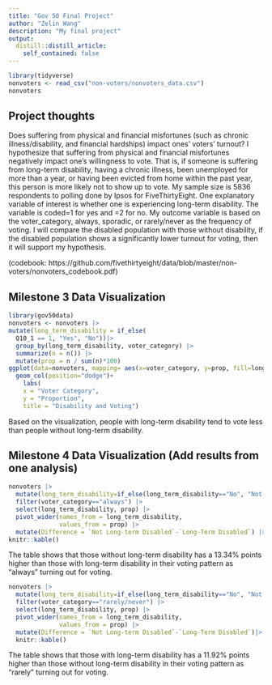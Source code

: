 ```yaml
---
title: "Gov 50 Final Project"
author: "Zelin Wang"
description: "My final project"
output:
  distill::distill_article:
    self_contained: false
---
```


```r
library(tidyverse)
nonvoters <- read_csv("non-voters/nonvoters_data.csv")
nonvoters
```


## Project thoughts

Does suffering from physical and financial misfortunes (such as chronic illness/disability, and financial hardships) impact ones’ voters’ turnout? I hypothesize that suffering from physical and financial misfortunes negatively impact one’s willingness to vote. That is, if someone is suffering from long-term disability, having a chronic illness, been unemployed for more than a year, or having been evicted from home within the past year, this person is more likely not to show up to vote. My sample size is 5836 respondents to polling done by Ipsos for FiveThirtyEight. One explanatory variable of interest is whether one is experiencing long-term disability. The variable is coded=1 for yes and =2 for no. My outcome variable is based on the voter_category, always, sporadic, or rarely/never as the frequency of voting. I will compare the disabled population with those without disability, if the disabled population shows a significantly lower turnout for voting, then it will support my hypothesis.

(codebook: https://github.com/fivethirtyeight/data/blob/master/non-voters/nonvoters_codebook.pdf)

## Milestone 3 Data Visualization

```r
library(gov50data)
nonvoters <- nonvoters |>
mutate(long_term_disability = if_else(
  Q10_1 == 1, "Yes", "No"))|>
  group_by(long_term_disability, voter_category) |>
  summarize(n = n()) |>
  mutate(prop = n / sum(n)*100)
ggplot(data=nonvoters, mapping= aes(x=voter_category, y=prop, fill=long_term_disability)) +
  geom_col(position="dodge")+
    labs(
    x = "Voter Category",
    y = "Proportion",
    title = "Disability and Voting")
```


Based on the visualization, people with long-term disability tend to vote less than people without long-term disability.

## Milestone 4 Data Visualization (Add results from one analysis)

```r
nonvoters |>
  mutate(long_term_disability=if_else(long_term_disability=="No", "Not Long-term Disabled", "Long-Term Disabled")) |>
  filter(voter_category=="always") |>
  select(long_term_disability, prop) |>
  pivot_wider(names_from = long_term_disability,
              values_from = prop) |>
  mutate(Difference = `Not Long-term Disabled`-`Long-Term Disabled`) |>
knitr::kable()
```
The table shows that those without long-term disability has a 13.34% points higher than those with long-term disability in their voting pattern as "always" turning out for voting.

```r
nonvoters |>
  mutate(long_term_disability=if_else(long_term_disability=="No", "Not Long-term Disabled", "Long-Term Disabled")) |>
  filter(voter_category=="rarely/never") |>
  select(long_term_disability, prop) |>
  pivot_wider(names_from = long_term_disability,
              values_from = prop) |>
  mutate(Difference = `Not Long-term Disabled`-`Long-Term Disabled`)|>
  knitr::kable()
```
The table shows that those with long-term disability has a 11.92% points higher than those without long-term disability in their voting pattern as "rarely" turning out for voting.

